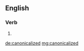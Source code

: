 ==English==

===Verb===
{{head|en}}

# {{en-past of|canonicalize}}

[[de:canonicalized]]
[[mg:canonicalized]]